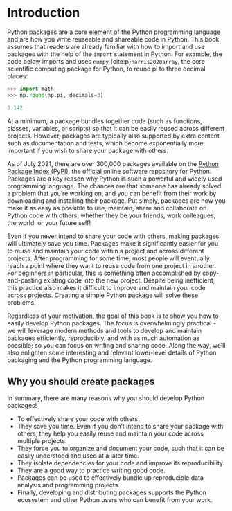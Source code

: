 \mainmatter

# Introduction


Python packages are a core element of the Python programming language and are how you write reuseable and shareable code in Python. This book assumes that readers are already familiar with how to import and use packages with the help of the `import` statement in Python. For example, the code below imports and uses `numpy` {cite:p}`harris2020array`, the core scientific computing package for Python, to round pi to three decimal places:

```python
>>> import math
>>> np.round(np.pi, decimals=3)
```

```python
3.142
```

At a minimum, a package bundles together code (such as functions, classes, variables, or scripts) so that it can be easily reused across different projects. However, packages are typically also supported by extra content such as documentation and tests, which become exponentially more important if you wish to share your package with others.

As of July 2021, there are over 300,000 packages available on the [Python Package Index (PyPI)](https://pypi.org), the official online software repository for Python. Packages are a key reason why Python is such a powerful and widely used programming language. The chances are that someone has already solved a problem that you're working on, and you can benefit from their work by downloading and installing their package. Put simply, packages are how you make it as easy as possible to use, maintain, share and collaborate on Python code with others; whether they be your friends, work colleagues, the world, or your future self!

Even if you never intend to share your code with others, making packages will ultimately save you time. Packages make it significantly easier for you to reuse and maintain your code within a project and across different projects. After programming for some time, most people will eventually reach a point where they want to reuse code from one project in another. For beginners in particular, this is something often accomplished by copy-and-pasting existing code into the new project. Despite being inefficient, this practice also makes it difficult to improve and maintain your code across projects. Creating a simple Python package will solve these problems.

Regardless of your motivation, the goal of this book is to show you how to easily develop Python packages. The focus is overwhelmingly practical - we will leverage modern methods and tools to develop and maintain packages efficiently, reproducibly, and with as much automation as possible; so you can focus on writing and sharing code. Along the way, we'll also enlighten some interesting and relevant lower-level details of Python packaging and the Python programming language.

## Why you should create packages

In summary, there are many reasons why you should develop Python packages!

- To effectively share your code with others.
- They save you time. Even if you don't intend to share your package with others, they help you easily reuse and maintain your code across multiple projects.
- They force you to organize and document your code, such that it can be easily understood and used at a later time.
- They isolate dependencies for your code and improve its reproducibility.
- They are a good way to practice writing good code.
- Packages can be used to effectively bundle up reproducible data analysis and programming projects.
- Finally, developing and distributing packages supports the Python ecosystem and other Python users who can benefit from your work.
